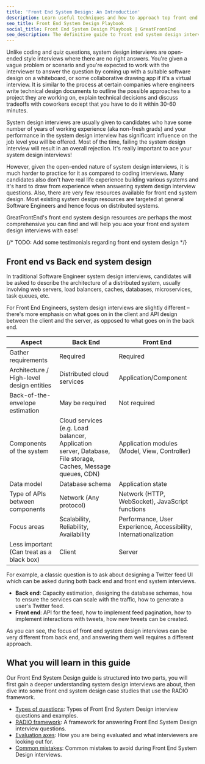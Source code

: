 ```yaml
---
title: 'Front End System Design: An Introduction'
description: Learn useful techniques and how to approach top front end system design questions. Written by ex-interviewers at FAANG.
seo_title: Front End System Design Playbook
social_title: Front End System Design Playbook | GreatFrontEnd
seo_description: The definitive guide to front end system design interviews. Learn useful techniques and how to approach the most common questions. Written by Ex-FAANG interviewers.
---
```


Unlike coding and quiz questions, system design interviews are open-ended style interviews where there are no right answers. You're given a vague problem or scenario and you're expected to work with the interviewer to answer the question by coming up with a suitable software design on a whiteboard, or some collaborative drawing app if it's a virtual interview. It is similar to the process at certain companies where engineers write technical design documents to outline the possible approaches to a project they are working on, explain technical decisions and discuss tradeoffs with coworkers except that you have to do it within 30-60 minutes.

System design interviews are usually given to candidates who have some number of years of working experience (aka non-fresh grads) and your performance in the system design interview has significant influence on the job level you will be offered. Most of the time, failing the system design interview will result in an overall rejection. It's really important to ace your system design interviews!

However, given the open-ended nature of system design interviews, it is much harder to practice for it as compared to coding interviews. Many candidates also don't have real life experience building various systems and it's hard to draw from experience when answering system design interview questions. Also, there are very few resources available for front end system design. Most existing system design resources are targeted at general Software Engineers and hence focus on distributed systems.

GreatFrontEnd's front end system design resources are perhaps the most comprehensive you can find and will help you ace your front end system design interviews with ease!

{/* TODO: Add some testimonials regarding front end system design */}

## Front end vs Back end system design

In traditional Software Engineer system design interviews, candidates will be asked to describe the architecture of a distributed system, usually involving web servers, load balancers, caches, databases, microservices, task queues, etc.

For Front End Engineers, system design interviews are slightly different – there's more emphasis on what goes on in the client and API design between the client and the server, as opposed to what goes on in the back end.

| Aspect | Back End | Front End |
| --- | --- | --- |
| Gather requirements | Required | Required |
| Architecture / High-level design entities | Distributed cloud services | Application/Component |
| Back-of-the-envelope estimation | May be required | Not required |
| Components of the system | Cloud services (e.g. Load balancer, Application server, Database, File storage, Caches, Message queues, CDN) | Application modules (Model, View, Controller) |
| Data model | Database schema | Application state |
| Type of APIs between components | Network (Any protocol) | Network (HTTP, WebSocket), JavaScript functions |
| Focus areas | Scalability, Reliability, Availability | Performance, User Experience, Accessibility, Internationalization |
| Less important (Can treat as a black box) | Client | Server |

For example, a classic question is to ask about designing a Twitter feed UI which can be asked during both back end and front end system interviews.

- **Back end**: Capacity estimation, designing the database schemas, how to ensure the services can scale with the traffic, how to generate a user's Twitter feed.
- **Front end**: API for the feed, how to implement feed pagination, how to implement interactions with tweets, how new tweets can be created.

As you can see, the focus of front end system design interviews can be very different from back end, and answering them well requires a different approach.

## What you will learn in this guide

Our Front End System Design guide is structured into two parts, you will first gain a deeper understanding system design interviews are about, then dive into some front end system design case studies that use the RADIO framework.

- [Types of questions](/system-design/types-of-questions): Types of Front End System Design interview questions and examples.
- [RADIO framework](/system-design/framework): A framework for answering Front End System Design interview questions.
- [Evaluation axes](/system-design/evaluation-axes): How you are being evaluated and what interviewers are looking out for.
- [Common mistakes](/system-design/common-mistakes): Common mistakes to avoid during Front End System Design interviews.
